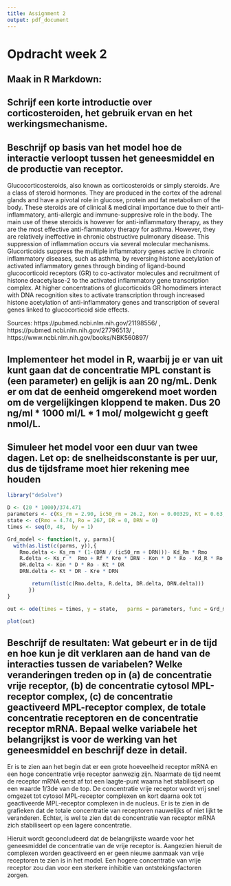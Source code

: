 ```yaml
---
title: Assignment 2
output: pdf_document
---
```


# Opdracht week 2
## Maak in R Markdown:

## Schrijf een korte introductie over corticosteroiden, het gebruik ervan en het werkingsmechanisme.

## Beschrijf op basis van het model hoe de interactie verloopt tussen het geneesmiddel en de productie van receptor.

Glucocorticosteroids, also known as corticosteroids or simply steroids. Are a class of steroid hormones.
They are produced in the cortex of the adrenal glands and have a pivotal role in glucose, protein and fat metabolism of the body.
These steroids are of clinical & medicinal importance due to their anti-inflammatory, anti-allergic and immune-suppresive role in the body.
The main use of these steroids is however for anti-inflammatory therapy, as they are the most effective anti-flammatory therapy for asthma.
However, they are relatively ineffective in chronic obstructive pulmonary disease. This suppression of inflammation occurs via several molecular mechanisms.
Glucorticoids suppress the multiple inflammatory genes active in chronic inflammatory diseases, such as asthma, by reversing histone acetylation of activated inflammatory genes through binding of ligand-bound glucocorticoid receptors (GR) to co-activator molecules and recruitment of histone deacetylase-2 to the activated inflammatory gene transcription complex.
At higher concentrations of glucorticoids GR homodimers interact with DNA recognition sites to activate transcription through increased histone acetylation of anti-inflammatory genes and transcription of several genes linked to glucocorticoid side effects.

Sources: https://pubmed.ncbi.nlm.nih.gov/21198556/ , https://pubmed.ncbi.nlm.nih.gov/27796513/ , https://www.ncbi.nlm.nih.gov/books/NBK560897/

## Implementeer het model in R, waarbij je er van uit kunt gaan dat de concentratie MPL constant is (een parameter) en gelijk is aan 20 ng/mL. Denk er om dat de eenheid omgerekend moet worden om de vergelijkingen kloppend te maken. Dus 20 ng/ml * 1000 ml/L * 1 mol/ molgewicht g geeft nmol/L.

## Simuleer het model voor een duur van twee dagen. Let op: de snelheidsconstante is per uur, dus de tijdsframe moet hier rekening mee houden
```r
library("deSolve")

D <- (20 * 1000)/374.471
parameters <- c(Ks_rm = 2.90, ic50_rm = 26.2, Kon = 0.00329, Kt = 0.63, Kre = 0.57, Rf = 0.49, Kd_R = 0.0572, Kd_Rm = 0.612, Ks_r = 3.22, D = D)
state <- c(Rmo = 4.74, Ro = 267, DR = 0, DRN = 0)
times <- seq(0, 48,  by = 1)

Grd_model <- function(t, y, parms){
  with(as.list(c(parms, y)),{
    Rmo.delta <- Ks_rm * (1-(DRN / (ic50_rm + DRN)))- Kd_Rm * Rmo
    R.delta <- Ks_r *  Rmo + Rf * Kre * DRN - Kon * D * Ro - Kd_R * Ro
    DR.delta <- Kon * D * Ro - Kt * DR
    DRN.delta <- Kt * DR - Kre * DRN

        return(list(c(Rmo.delta, R.delta, DR.delta, DRN.delta)))
       })
}

out <- ode(times = times, y = state,   parms = parameters, func = Grd_model, method = "euler")

plot(out)
```

## Beschrijf de resultaten: Wat gebeurt er in de tijd en hoe kun je dit verklaren aan de hand van de interacties tussen de variabelen? Welke veranderingen treden op in (a) de concentratie vrije receptor, (b) de concentratie cytosol MPL-receptor complex, (c) de concentratie geactiveerd MPL-receptor complex, de totale concentratie receptoren en de concentratie receptor mRNA. Bepaal welke variabele het belangrijkst is voor de werking van het geneesmiddel en beschrijf deze in detail.

Er is te zien aan het begin dat er een grote hoeveelheid receptor mRNA en een hoge concentratie vrije receptor aanwezig zijn.
Naarmate de tijd neemt de receptor mRNA eerst af tot een laagte-punt waarna het stabiliseert op een waarde 1/3de van de top.
De concentratie vrije receptor wordt vrij snel omgezet tot cytosol MPL-receptor complexen en kort daarna ook tot geactiveerde MPL-receptor complexen in de nucleus.
Er is te zien in de grafieken dat de totale concentratie van receptoren nauwelijks of niet lijkt te veranderen. Echter, is wel te zien dat de concentratie
van receptor mRNA zich stabiliseert op een lagere concentratie.

Hieruit wordt geconcludeerd dat de belangrijkste waarde voor het geneesmiddel de concentratie van de vrije receptor is. Aangezien hieruit de complexen
worden geactiveerd en er geen nieuwe aanmaak van vrije receptoren te zien is in het model. Een hogere concentratie van vrije receptor
zou dan voor een sterkere inhibitie van ontstekingsfactoren zorgen.